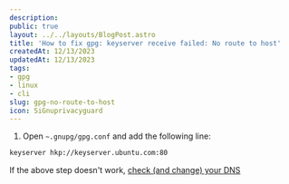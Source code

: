 ```yaml
---
description:
public: true
layout: ../../layouts/BlogPost.astro
title: 'How to fix gpg: keyserver receive failed: No route to host'
createdAt: 12/13/2023
updatedAt: 12/13/2023
tags:
- gpg
- linux
- cli
slug: gpg-no-route-to-host
icon: SiGnuprivacyguard
---
```


1. Open `~.gnupg/gpg.conf` and add the following line:

```bash frame="code" title="gpg.conf"
keyserver hkp://keyserver.ubuntu.com:80
```

If the above step doesn't work, [check (and change) your DNS](https://howto.zemn.xyz/posts/dns-linux-how-to-change)
